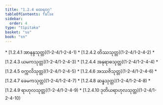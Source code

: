 ```yaml
---
title: "1.2.4 ထေရဝဂ္ဂ"
tableOfContents: false
sidebar:
  order: 4
type: "tipitaka"
basket: "su"
book: "sn"
---
```



<DynamicBreadcrumb />



<TableOfContents book="sn" section="1.2.4">
* [1.2.4.1 အာနန္ဒသုတ္တ](1-2-4/1-2-4-1)
* [1.2.4.2 တိဿသုတ္တ](1-2-4/1-2-4-2)
* [1.2.4.3 ယမကသုတ္တ](1-2-4/1-2-4-3)
* [1.2.4.4 အနုရာဓသုတ္တ](1-2-4/1-2-4-4)
* [1.2.4.5 ဝက္ကလိသုတ္တ](1-2-4/1-2-4-5)
* [1.2.4.6 အဿဇိသုတ္တ](1-2-4/1-2-4-6)
* [1.2.4.7 ခေမကသုတ္တ](1-2-4/1-2-4-7)
* [1.2.4.8 ဆန္နသုတ္တ](1-2-4/1-2-4-8)
* [1.2.4.9 ရာဟုလသုတ္တ](1-2-4/1-2-4-9)
* [1.2.4.10 ဒုတိယရာဟုလသုတ္တ](1-2-4/1-2-4-10)
</TableOfContents>